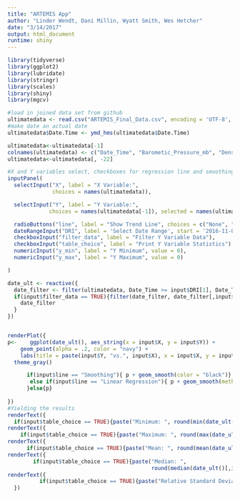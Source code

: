 ```yaml
---
title: "ARTEMIS App"
author: "Linder Wendt, Dani Millin, Wyatt Smith, Wes Hetcher"
date: "3/14/2017"
output: html_document
runtime: shiny
---
```

```r
library(tidyverse)
library(ggplot2)
library(lubridate)
library(stringr)
library(scales)
library(shiny)
library(mgcv)

```

```r
#load in joined data set from github
ultimatedata <- read.csv("ARTEMIS_Final_Data.csv", encoding = 'UTF-8', fileEncoding = 'ISO8859-1')
#make date an actual date
ultimatedata$Date.Time <- ymd_hms(ultimatedata$Date.Time)

ultimatedata<-ultimatedata[-1]
colnames(ultimatedata) <- c("Date_Time", "Barometic_Pressure_mb", "Density_Altitude_m", "Headwind_mps", "Direction_True", "Wind_Speed_mps", "WindChill_C", "Direction_Magnitude", "Station_Pressure_mb", "Dew_Point_C", "Cross_Wind_mps", "Altitude_m", "Relative_Humidity_percentage", "Temperature_C", "Psychro_Wet_Bulb_Temperature_C", "Heat_Stress_Index_C", "Ozone_Log_Number", "Ozone_Concentration_ppm", "Ozone_Cell_Temperature_C", "Ozone_Cell_Pressure", "Ozone_Flow_Rate", "Garbage", "NOx_Log_Number", "NO2_Concentration_ppm", "NO_Concentration_ppm", "NOx_Concentration_ppm", "ZnO2", "ZnO", "NOx_Cf", "NOx_Cell_Temperature_C", "NOx_Cell_Pressure","NOx_Overflow", "NOx_Cell_Flow", "Ozone_Flow", "PDVa", "PDVb", "PDVo3", "Scrubber_Temperature_C", "NOx_Mode")
ultimatedata<-ultimatedata[, -22]
```

```r
#X and Y variables select, checkboxes for regression line and smoothing curve, boxcar averages output table with summary stats (min, max range, mean, median)
inputPanel(
  selectInput("X", label = "X Variable:",
              choices = names(ultimatedata)),

  selectInput("Y", label = "Y Variable:",
             choices = names(ultimatedata[-1]), selected = names(ultimatedata[23])),

  radioButtons("line", label = "Show Trend Line", choices = c("None", "Smoothing", "Linear Regression")),
  dateRangeInput("DRI", label = 'Select Date Range', start = '2016-11-07', end = '2016-11-28', min = '2016-11-07', max = '2016-11-28'),
  checkboxInput("filter_data", label = "Filter Y Variable Data"), 
  checkboxInput("table_choice", label = "Print Y Variable Statistics"),
  numericInput("y_min", label = "Y Minimum", value = 0),
  numericInput("y_max", label = "Y Maximum", value = 0)

)

date_ult <- reactive({
  date_filter <- filter(ultimatedata, Date_Time >= input$DRI[1], Date_Time <= input$DRI[2])
  if(input$filter_data == TRUE){filter(date_filter, date_filter[,input$Y] >= input$y_min, date_filter[,input$Y] <= input$y_max)}else{
    date_filter
  }
})


renderPlot({
p<-    ggplot(date_ult(), aes_string(x = input$X, y = input$Y)) +
    geom_point(alpha = .2, color = "navy") +
    labs(title = paste(input$Y, "vs.", input$X), x = input$X, y = input$Y) +
  theme_gray()

      if(input$line == "Smoothing"){ p + geom_smooth(color = "black")}
       else if(input$line == "Linear Regression"){ p + geom_smooth(method = lm, color = "black")
      }else{p}
    
})
#Yielding the results
renderText({
  if(input$table_choice == TRUE){paste("Minimum: ", round(min(date_ult()[,input$Y]), digits = 3))}})
renderText({
    if(input$table_choice == TRUE){paste("Maximum: ", round(max(date_ult()[,input$Y]), digits = 3))}})
renderText({
      if(input$table_choice == TRUE){paste("Mean: ", round(mean(date_ult()[,input$Y]), digits = 3))}})
renderText({
        if(input$table_choice == TRUE){paste("Median: ",
                                             round(median(date_ult()[,input$Y]), digits = 3))}})
renderText({
          if(input$table_choice == TRUE){paste("Relative Standard Deviation: ", round(((sd(date_ult()[,input$Y]))/(mean(date_ult()[,input$Y])))*100, digits = 3))}
  })


    


  

```